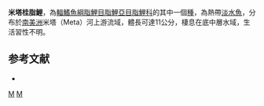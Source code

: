 {{Speciesbox 
| taxon = Charax metae
| status = NE
| status_system = IUCN3.1
| authority =  [[Eigenmann|Eigenmann]], 1922
| synonyms = 
}}
'''米塔桂脂鯉'''，為[[輻鰭魚綱|輻鰭魚綱]][[脂鯉目|脂鯉目]][[脂鯉亞目|脂鯉亞目]][[脂鯉科|脂鯉科]]的其中一個[[種|種]]，為熱帶[[淡水魚|淡水魚]]，分布於[[南美洲|南美洲]]米塔（Meta）河上游流域，體長可達11公分，棲息在底中層水域，生活習性不明。

==参考文献==
{{refbegin}}
*{{FishBase_species|genus=Charax|species=metae|year=2013|month=11}}
{{refend}}

{{Taxonbar|from=Q5642222}}

[[Category:桂脂鯉屬|M]]
[[Category:1922年描述的鱼类|M]]


{{魚類小作品}}